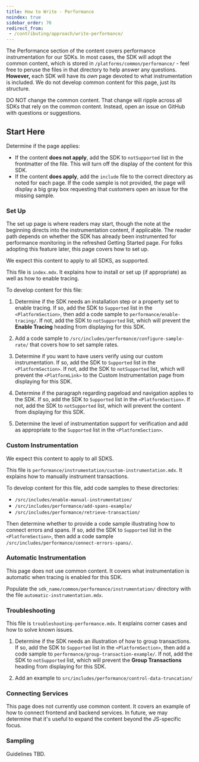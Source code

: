 ```yaml
---
title: How to Write - Performance
noindex: true
sidebar_order: 70
redirect_from:
 - /contributing/approach/write-performance/
---
```


The Performance section of the content covers performance instrumentation for our SDKs. In most cases, the SDK will adopt the common content, which is stored in `/platforms/common/performance/` - feel free to peruse the files in that directory to help answer any questions. **However,** each SDK will have its _own_ page devoted to what instrumentation is included. We do not develop common content for this page, just its structure.

<Alert >

DO NOT change the common content. That change will ripple across all SDKs that rely on the common content. Instead, open an issue on GitHub with questions or suggestions.

</Alert >

## Start Here

Determine if the page applies:

- If the content **does not apply**, add the SDK to `notSupported` list in the frontmatter of the file. This will turn off the display of the content for this SDK.
- If the content **does apply**, add the `include` file to the correct directory as noted for each page. If the code sample is not provided, the page will display a big gray box requesting that customers open an issue for the missing sample.

### Set Up

The set up page is where readers may start, though the note at the beginning directs into the instrumentation content, if applicable. The reader path depends on whether the SDK has already been instrumented for performance monitoring in the refreshed Getting Started page. For folks adopting this feature later, this page covers how to set up.

We expect this content to apply to all SDKS, as supported.

This file is `index.mdx`. It explains how to install or set up (if appropriate) as well as how to enable tracing.

To develop content for this file:

1. Determine if the SDK needs an installation step or a property set to enable tracing. If so, add the SDK to `Supported` list in the `<PlatformSection>`, then add a code sample to `performance/enable-tracing/`. If not, add the SDK to `notSupported` list, which will prevent the **Enable Tracing** heading from displaying for this SDK.

2. Add a code sample to `/src/includes/performance/configure-sample-rate/` that covers how to set sample rates.

3. Determine if you want to have users verify using our custom instrumentation. If so, add the SDK to `Supported` list in the `<PlatformSection>`. If not, add the SDK to `notSupported` list, which will prevent the `<PlatformLink>` to the Custom Instrumentation page from displaying for this SDK.

4. Determine if the paragraph regarding pageload and navigation applies to the SDK. If so, add the SDK to `Supported` list in the `<PlatformSection>`. If not, add the SDK to `notSupported` list, which will prevent the content from displaying for this SDK.

5. Determine the level of instrumentation support for verification and add as appropriate to the `Supported` list in the `<PlatformSection>`.

### Custom Instrumentation

We expect this content to apply to all SDKS.

This file is `performance/instrumentation/custom-instrumentation.mdx`. It explains how to manually instrument transactions.

To develop content for this file, add code samples to these directories:

- `/src/includes/enable-manual-instrumentation/`
- `/src/includes/performance/add-spans-example/`
- `/src/includes/performance/retrieve-transaction/`

Then determine whether to provide a code sample illustrating how to connect errors and spans. If so, add the SDK to `Supported` list in the `<PlatformSection>`, then add a code sample `/src/includes/performance/connect-errors-spans/`.

### Automatic Instrumentation

This page does not use common content. It covers what instrumentation is automatic when tracing is enabled for this SDK.

Populate the `sdk_name/common/performance/instrumentation/` directory with the file `automatic-instrumentation.mdx`.

### Troubleshooting

This file is `troubleshooting-performance.mdx`. It explains corner cases and how to solve known issues.

1. Determine if the SDK needs an illustration of how to group transactions. If so, add the SDK to `Supported` list in the `<PlatformSection>`, then add a code sample to `performance/group-transaction-example/`. If not, add the SDK to `notSupported` list, which will prevent the **Group Transactions** heading from displaying for this SDK.

2. Add an example to `src/includes/performance/control-data-truncation/`

### Connecting Services

This page does not currently use common content. It covers an example of how to connect frontend and backend services. In future, we may determine that it's useful to expand the content beyond the JS-specific focus.

### Sampling

Guidelines TBD.
